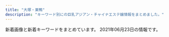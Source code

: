 ```yaml
---
title: "大塚・巣鴨"
description: "キーワード別にの巨乳アジアン・チャイナエステ嬢情報をまとめました。"
---
```


新着画像と新着キーワードをまとめています。
2021年06月23日の情報です。

<DmmAffiliateIns />
<KeywordTable
  shops={
    [
    {
        "url": "http://iyashinomori.oks.bz/",
        "img_links": [],
        "name": "\u7652\u3057\u306e\u68ee",
        "station": "JR\u99d2\u8fbc\u99c5\u5357\u53e3",
        "keywords": {}
    },
    {
        "station": "JR\u99d2\u8fbc\u99c5\u6771\u53e3",
        "name": "\u3066\u3082\u307f\u3084",
        "img_links": [],
        "keywords": {},
        "url": "http://ko-relax.info/"
    },
    {
        "station": "JR\u5927\u585a\u99c5\u5317\u53e3",
        "name": "\u611b",
        "url": "https://ootsuka-esthe.com/",
        "keywords": {
            "92": 4,
            "87": 20,
            "F": 4,
            "D": 20
        },
        "img_links": [
            "https://ootsuka-esthe.com/wp-content/uploads/2021/05/\u30d7\u30ec\u30bc\u30f3\u30c6\u30fc\u30b7\u30e7\u30f3\uff12-300x139.jpg",
            "https://ootsuka-esthe.com/wp-content/uploads/2021/05/c299901-225x300.jpg",
            "https://ootsuka-esthe.com/wp-content/uploads/2021/05/\u30d7\u30ec\u30bc\u30f3\u30c6\u30fc\u30b7\u30e7\u30f3\uff13-1-300x139.jpg",
            "https://ootsuka-esthe.com/wp-content/uploads/2021/06/\u96fb\u8a71\u756a\u53f7TOP.jpg",
            "https://ootsuka-esthe.com/wp-content/uploads/2021/05/\u30d7\u30ec\u30bc\u30f3\u30c6\u30fc\u30b7\u30e7\u30f3\uff13-300x144.jpg",
            "https://ootsuka-esthe.com/wp-content/uploads/2021/05/c100001-225x300.jpg",
            "https://ootsuka-esthe.com/wp-content/uploads/2021/05/c99801-225x300.jpg"
        ]
    },
    {
        "station": "JR\u5927\u585a\u99c5\u5317\u53e3",
        "img_links": [
            "http://hi-msg.com/cocoshia/images/slider/slide2.png",
            "http://hi-msg.com/cocoshia/images/an_4_02.jpg",
            "http://hi-msg.com/cocoshia/images/an_5_02.jpg",
            "http://hi-msg.com/cocoshia/images/r1.jpg",
            "http://hi-msg.com/cocoshia/images/staff_images/st4.jpg",
            "http://hi-msg.com/cocoshia/images/r3.jpg",
            "http://hi-msg.com/cocoshia/images/staff_images/st2.jpg",
            "http://hi-msg.com/cocoshia/images/staff_images/st1.jpg",
            "http://hi-msg.com/cocoshia/images/an_6_01.jpg",
            "http://hi-msg.com/cocoshia/images/staff_images/st3.jpg",
            "http://hi-msg.com/cocoshia/images/eve.png",
            "http://hi-msg.com/cocoshia/images/slider/slide1.png",
            "http://hi-msg.com/cocoshia/images/index-1.jpg",
            "http://hi-msg.com/cocoshia/images/slider/slide3s.png",
            "http://hi-msg.com/cocoshia/images/an_4_01.jpg",
            "http://hi-msg.com/cocoshia/images/sys1.jpg",
            "http://hi-msg.com/cocoshia/images/r2.jpg",
            "http://hi-msg.com/cocoshia/images/an_3_01.jpg",
            "http://hi-msg.com/cocoshia/images/an_2_01.jpg",
            "http://hi-msg.com/cocoshia/images/slider/slide2s.png",
            "http://hi-msg.com/cocoshia/images/fbb.jpg",
            "http://hi-msg.com/cocoshia/images/r4.jpg",
            "http://hi-msg.com/cocoshia/images/an_5_01.jpg",
            "http://hi-msg.com/cocoshia/images/an_1_01.jpg",
            "http://hi-msg.com/cocoshia/images/an_6_02.jpg",
            "http://hi-msg.com/cocoshia/images/qr.jpg",
            "http://hi-msg.com/cocoshia/images/an_3_02.jpg",
            "http://hi-msg.com/cocoshia/images/index-2.jpg",
            "http://hi-msg.com/cocoshia/images/an_2_02.jpg",
            "http://hi-msg.com/cocoshia/images/staff_images/sl.png",
            "http://hi-msg.com/cocoshia/images/index_01.jpg",
            "http://hi-msg.com/cocoshia/images/an_1_02.jpg",
            "http://hi-msg.com/cocoshia/images/slider/slide3.png",
            "http://hi-msg.com/cocoshia/images/slider/slide1s.png"
        ],
        "name": "COCOSHIA",
        "url": "http://hi-msg.com/cocoshia/",
        "keywords": {
            "E": 7,
            "86": 14,
            "87": 7
        }
    },
    {
        "url": "http://rin-este.info/",
        "station": "JR\u5927\u585a\u99c5\u5357\u53e3",
        "keywords": {
            "E": 14,
            "F": 4,
            "D": 20,
            "\u30bb\u30af\u30b7\u30fc": 2
        },
        "name": "\u51db\u82b1 \u308a\u3093\u304b",
        "img_links": [
            "https://rin-este.info/wp-content/uploads/2021/02/0006.jpg",
            "https://rin-este.info/wp-content/themes/este/img/tel_footer.png",
            "https://rin-este.info/wp-content/themes/este/img/top-img01.png",
            "http://rin-este.info/wp-content/themes/este/img/tel_footer.png",
            "http://rin-este.info/wp-content/themes/este/img/3.jpg",
            "http://rin-este.info/wp-content/themes/este/img/top-img02.png",
            "https://rin-este.info/wp-content/themes/este/img/call.png",
            "https://rin-este.info/wp-content/themes/este/img/top-img03.png",
            "https://rin-este.info/wp-content/uploads/2021/02/jsioaioasoai.jpg",
            "http://rin-este.info/wp-content/themes/este/img/tel_header.png",
            "https://rin-este.info/wp-content/themes/este/img/top-img05.png",
            "https://rin-este.info/wp-content/uploads/2021/02/00002101021.jpg",
            "https://rin-este.info/wp-content/themes/este/img/3.jpg",
            "https://rin-este.info/wp-content/uploads/2021/02/sajioaioaa1.jpg",
            "https://rin-este.info/wp-content/uploads/2021/02/0000000000.jpg",
            "https://rin-este.info/wp-content/uploads/2021/02/3sjaioaoisaas.jpg",
            "https://rin-este.info/wp-content/themes/este/img/4.jpg",
            "http://rin-este.info/wp-content/themes/este/img/4.jpg",
            "http://rin-este.info/wp-content/themes/este/img/top-img01.png",
            "https://rin-este.info/wp-content/uploads/2021/02/shaujsialskas.jpg",
            "https://rin-este.info/wp-content/themes/este/img/top-img02.png",
            "http://rin-este.info/wp-content/themes/este/img/2.jpg",
            "https://rin-este.info/wp-content/themes/este/img/1.jpg",
            "https://rin-este.info/wp-content/uploads/2021/02/1saijojsaiosa.jpg",
            "https://rin-este.info/wp-content/themes/este/img/top-img04.png",
            "http://rin-este.info/wp-content/themes/este/img/top-img04.png",
            "http://rin-este.info/wp-content/themes/este/img/1.jpg",
            "https://rin-este.info/wp-content/themes/este/img/2.jpg",
            "http://rin-este.info/wp-content/themes/este/img/top-img05.png",
            "http://rin-este.info/wp-content/themes/este/img/call.png",
            "https://rin-este.info/wp-content/themes/este/img/tel_header.png"
        ]
    },
    {
        "name": "Relax Luck",
        "keywords": {},
        "url": "http://www.relax-luck.work/",
        "img_links": [
            "http://www.relax-luck.work/images/staff_t.jpg",
            "http://www.relax-luck.work/img/sizuka1.jpg",
            "http://www.relax-luck.work/sp/images/head.jpg",
            "http://www.relax-luck.work/sp/images/news.jpg",
            "http://www.relax-luck.work/sp/menu/top.jpg",
            "http://www.relax-luck.work/images/interior_t.jpg",
            "http://www.relax-luck.work/sp/images/ac1.png",
            "http://www.relax-luck.work/images/tr.jpg",
            "http://www.relax-luck.work/sp/staff/miho.jpg",
            "http://www.relax-luck.work/images/4.jpg",
            "http://www.relax-luck.work/images/sys.png",
            "http://www.relax-luck.work/sp/img/sizuka2.jpg",
            "http://www.relax-luck.work/sp/menu/staff.jpg",
            "http://www.relax-luck.work/sp/staff/erika.jpg",
            "http://www.relax-luck.work/sp/images/tel.png",
            "http://www.relax-luck.work/sp/staff/siori.jpg",
            "http://www.relax-luck.work/sp/img/sizuka1.jpg",
            "http://www.relax-luck.work/img/miho1.jpg",
            "http://www.relax-luck.work/images/3.jpg",
            "http://www.relax-luck.work/sp/img/erika2.jpg",
            "http://www.relax-luck.work/sp/images/staff_t.jpg",
            "http://www.relax-luck.work/sp/images/int1.png",
            "http://www.relax-luck.work/sp/images/rec2.jpg",
            "http://www.relax-luck.work/sp/img/miho2.jpg",
            "http://www.relax-luck.work/sp/images/int2.png",
            "http://www.relax-luck.work/images/sm.jpg",
            "http://www.relax-luck.work/img/sizuka2.jpg",
            "http://www.relax-luck.work/images/rec2.jpg",
            "http://www.relax-luck.work/sp/images/footer.jpg",
            "http://www.relax-luck.work/sp/staff/sizuka.jpg",
            "http://www.relax-luck.work/images/ac1.jpg",
            "http://www.relax-luck.work/sp/img/miho1.jpg",
            "http://www.relax-luck.work/sp/images/ac1.jpg",
            "http://www.relax-luck.work/images/int1.png",
            "http://www.relax-luck.work/images/head.jpg",
            "http://www.relax-luck.work/sp/images/rec1.jpg",
            "http://www.relax-luck.work/img/siori1.jpg",
            "http://www.relax-luck.work/sp/img/siori1.jpg",
            "http://www.relax-luck.work/img/erika1.jpg",
            "http://www.relax-luck.work/sp/images/ta.png",
            "http://www.relax-luck.work/images/1.jpg",
            "http://www.relax-luck.work/sp/images/sys.png",
            "http://www.relax-luck.work/images/news_t.jpg",
            "http://www.relax-luck.work/img/siori2.jpg",
            "http://www.relax-luck.work/img/miho2.jpg",
            "http://www.relax-luck.work/images/int2.png",
            "http://www.relax-luck.work/sp/images/interior_t.jpg",
            "http://www.relax-luck.work/sp/img/siori2.jpg",
            "http://www.relax-luck.work/img/erika2.jpg",
            "http://www.relax-luck.work/images/rec1.jpg",
            "http://www.relax-luck.work/images/2.jpg",
            "http://www.relax-luck.work/images/ta.jpg",
            "http://www.relax-luck.work/sp/img/erika1.jpg"
        ],
        "station": "JR\u5de3\u9d28\u99c5\u6b63\u9762\u53e3"
    },
    {
        "station": "JR\u5de3\u9d28\u99c5",
        "url": "https://koi-relax.tokyo/",
        "img_links": [
            "https://koi-relax.tokyo/wp-content/themes/este/img/top-img01a.png",
            "https://koi-relax.tokyo/wp-content/themes/este/img/call.png",
            "https://koi-relax.tokyo/wp-content/uploads/2021/03/ui2yt1fg.jpg",
            "https://koi-relax.tokyo/wp-content/uploads/2021/05/90829716ty.jpg",
            "https://koi-relax.tokyo/wp-content/themes/este/img/top-img02b.png",
            "https://koi-relax.tokyo/wp-content/uploads/2021/03/987syatdf.jpg",
            "https://koi-relax.tokyo/wp-content/themes/este/img/4.jpg",
            "https://koi-relax.tokyo/wp-content/themes/este/img/tel_footer.png",
            "https://koi-relax.tokyo/wp-content/themes/este/img/top-img03.png",
            "https://koi-relax.tokyo/wp-content/themes/este/img/3.jpg",
            "https://koi-relax.tokyo/wp-content/uploads/2021/05/2187ty.jpg",
            "https://koi-relax.tokyo/wp-content/themes/este/img/2.jpg",
            "https://koi-relax.tokyo/wp-content/themes/este/img/1.jpg",
            "https://koi-relax.tokyo/wp-content/themes/este/img/tel_header.png",
            "https://koi-relax.tokyo/wp-content/uploads/2021/05/98726151.jpg",
            "https://koi-relax.tokyo/wp-content/themes/este/img/top-img01b.png",
            "https://koi-relax.tokyo/wp-content/uploads/2021/03/iuygfas.jpg"
        ],
        "name": "\u604b",
        "keywords": {
            "\u30c0\u30a4\u30ca\u30de\u30a4\u30c8": 3,
            "D": 11,
            "\u30bb\u30af\u30b7\u30fc": 3,
            "F": 4
        }
    },
    {
        "name": "RelaCute no.1\u30fb\u30ea\u30e9\u30ad\u30e5\u30fc\u30c8 no.1",
        "url": "http://mermaid.tyo.ac/",
        "keywords": {
            "83": 6,
            "86": 24,
            "C": 30,
            "D": 42,
            "87": 6,
            "E": 6,
            "85": 18
        },
        "img_links": [
            "http://mermaid.tyo.ac/images/room3.jpg",
            "http://mermaid.tyo.ac/images/room4.jpg",
            "http://mermaid.tyo.ac/photos/sites/9/2020/07/202007050401371.jpg",
            "http://mermaid.tyo.ac/images/themes/blue/s_news.png",
            "http://mermaid.tyo.ac/images/themes/blue/no1.png",
            "http://mermaid.tyo.ac/photos/sites/9/2020/07/2020070504014471.jpg",
            "http://mermaid.tyo.ac/images/themes/blue/line.png",
            "http://mermaid.tyo.ac/images/themes/blue/s_zysx.png",
            "http://mermaid.tyo.ac/photos/sites/9/2021/04/2021040810223118.jpg",
            "http://mermaid.tyo.ac/photos/sites/9/2021/04/2021040810550977.jpg",
            "http://mermaid.tyo.ac/images/themes/blue/s_link.png",
            "http://mermaid.tyo.ac/images/themes/blue/mobile.jpg",
            "http://mermaid.tyo.ac/images/themes/blue/no2.png",
            "http://mermaid.tyo.ac/images/themes/blue/r3.jpg",
            "http://mermaid.tyo.ac/images/themes/blue/s_newface.png",
            "http://mermaid.tyo.ac/images/room1.jpg",
            "http://mermaid.tyo.ac/photos/sites/9/2020/07/2020070504013841.jpg",
            "http://mermaid.tyo.ac/images/themes/blue/s_ranking.png",
            "http://mermaid.tyo.ac/photos/sites/9/2020/07/2020070504013427.jpg",
            "http://mermaid.tyo.ac/photos/sites/9/2020/07/2020070504012720.jpg",
            "http://mermaid.tyo.ac/photos/sites/9/2020/07/2020070504012584.jpg",
            "http://mermaid.tyo.ac/photos/sites/9/2020/07/2020070504014544.jpg",
            "http://mermaid.tyo.ac/photos/sites/9/2020/07/2020070504013051.jpg",
            "http://mermaid.tyo.ac/photos/sites/9/2021/04/2021040810545454.jpg",
            "http://mermaid.tyo.ac/photos/sites/9/2021/04/2021040810222247.jpg",
            "http://mermaid.tyo.ac/photos/sites/9/2020/07/202007050401424.jpg",
            "http://mermaid.tyo.ac/photos/sites/9/2020/07/2020070504013113.jpg",
            "http://mermaid.tyo.ac/photos/sites/9/2021/04/2021040810220626.jpg",
            "http://mermaid.tyo.ac/images/room2.jpg",
            "http://mermaid.tyo.ac/images/themes/blue/s_pickup.png",
            "http://mermaid.tyo.ac/photos/sites/9/2020/07/2020070504013943.jpg",
            "http://mermaid.tyo.ac/photos/sites/9/2021/04/2021040810221422.jpg",
            "http://mermaid.tyo.ac/photos/sites/9/2021/04/2021040810550096.jpg",
            "http://mermaid.tyo.ac/images/themes/blue/s_staff.png",
            "http://mermaid.tyo.ac/photos/sites/9/2020/07/2020070504013573.jpg",
            "http://mermaid.tyo.ac/photos/sites/9/2020/07/2020070504013325.jpg",
            "http://mermaid.tyo.ac/photos/sites/9/2020/07/2020070504012859.jpg",
            "http://mermaid.tyo.ac/photos/sites/9/2020/07/2020070504014156.jpg",
            "http://mermaid.tyo.ac/photos/sites/9/2020/07/2020070504014629.jpg"
        ],
        "station": "\u897f\u5de3\u9d28\u99c5A3\u53e3"
    },
    {
        "station": "JR\u99d2\u8fbc\u99c5\u5357\u53e3",
        "keywords": {
            "89": 1,
            "C": 7,
            "88": 3,
            "87": 3,
            "D": 1,
            "86": 1
        },
        "name": "\u30b9\u30c8\u30fc\u30ea\u30fc",
        "url": "http://www.ko-story.com/",
        "img_links": [
            "http://www.ko-story.com/css/staff/staff-0010-a.jpg",
            "http://www.ko-story.com/css/osusume-016.jpg",
            "http://www.ko-story.com/css/staff/staff-008-a.jpg",
            "http://www.ko-story.com/css/top01-left01.png",
            "http://www.ko-story.com/css/staff/staff-0005-b.jpg",
            "http://www.ko-story.com/css/main-girl02.png",
            "http://www.ko-story.com/css/tel01.png",
            "http://www.ko-story.com/css/osusume-0011.jpg",
            "http://www.ko-story.com/css/nav/nav-002.jpg",
            "http://www.ko-story.com/css/osusume-17a.jpg",
            "http://www.ko-story.com/css/top01-left02.jpg",
            "http://www.ko-story.com/css/main-staff03.jpg",
            "http://www.ko-story.com/css/head-change.jpg",
            "http://www.ko-story.com/css/staff/staff-008-b.jpg",
            "http://www.ko-story.com/css/staff/staff-0010-b.jpg",
            "http://www.ko-story.com/css/main-staff01.jpg",
            "http://www.ko-story.com/css/nav/nav-005.jpg",
            "http://www.ko-story.com/css/staff/staff-06-b.jpg",
            "http://www.ko-story.com/css/nav/nav-001.jpg",
            "http://www.ko-story.com/css/nav/nav-007.jpg",
            "http://www.ko-story.com/css/nav/nav-003.jpg",
            "http://www.ko-story.com/css/staff/staff-06-a.jpg",
            "http://www.ko-story.com/css/nav/nav-006.jpg",
            "http://www.ko-story.com/css/staff/staff-0005-a.jpg",
            "http://www.ko-story.com/css/top01-left03.jpg",
            "http://www.ko-story.com/css/nav/nav-004.jpg"
        ]
    },
    {
        "name": "\u3046\u3055\u304e",
        "station": "JR\u99d2\u8fbc\u99c5\u5317\u53e3",
        "url": "http://koukou.ests.co/",
        "keywords": {},
        "img_links": []
    },
    {
        "url": "http://relaxation.ebb.jp/",
        "keywords": {
            "84": 12,
            "98": 12,
            "C": 12,
            "G": 24,
            "E": 12,
            "86": 12,
            "D": 24,
            "87": 12
        },
        "station": "JR\u99d2\u8fbc\u99c5\u5317\u53e3",
        "img_links": [
            "http://relaxation.ebb.jp/2/uploadimg/1614080297.jpg",
            "http://relaxation.ebb.jp/2/uploadimg/1622415926.jpg",
            "http://relaxation.ebb.jp/2/uploadimg/1622958883.jpg",
            "http://relaxation.ebb.jp/2/uploadimg/1614080305.jpg",
            "http://relaxation.ebb.jp/2/uploadimg/1622415878.jpg",
            "http://relaxation.ebb.jp/int3.jpg",
            "http://relaxation.ebb.jp/dozdLZQPkhPUwC2.png",
            "http://relaxation.ebb.jp/2/uploadimg/1622445774.jpg",
            "http://relaxation.ebb.jp/vis_theptframe.png",
            "http://relaxation.ebb.jp/2/uploadimg/1614080268.jpg",
            "http://relaxation.ebb.jp/2/uploadimg/1622446106.jpg",
            "http://relaxation.ebb.jp/int2.jpg",
            "http://relaxation.ebb.jp/2/uploadimg/1622415919.jpg",
            "http://relaxation.ebb.jp/2/uploadimg/1623304693.jpg",
            "http://relaxation.ebb.jp/int1.jpg",
            "http://relaxation.ebb.jp/2/uploadimg/1622415787.jpg"
        ],
        "name": "\u7652\u51e6\uff5e\u30e6\u30c9\u30b3\u30ed\uff5e"
    },
    {
        "station": "JR\u5927\u585a\u99c5\u5317\u53e3",
        "name": "\u660e\u6d1e",
        "url": "https://townnet.ne.jp/myondon/",
        "img_links": [
            "https://townnet.ne.jp/myondon/top/staff/img/momo.jpg",
            "https://townnet.ne.jp/myondon/top/view/img/s_08.jpg",
            "https://townnet.ne.jp/myondon/top/staff/img/hal.jpg",
            "https://townnet.ne.jp/myondon/top/staff/img/aya.jpg",
            "https://townnet.ne.jp/myondon/top/staff/img/kaori.jpg",
            "https://townnet.ne.jp/myondon/top/view/img/v_05.jpg",
            "https://townnet.ne.jp/myondon/top/staff/img/g_4681.jpg",
            "https://townnet.ne.jp/myondon/top/view/img/v_06.jpg",
            "https://townnet.ne.jp/myondon/top/system/img/net.jpg",
            "https://townnet.ne.jp/myondon/top/view/img/s_02.jpg",
            "https://townnet.ne.jp/myondon/top/view/img/s_01.jpg",
            "https://townnet.ne.jp/myondon/top/access/img/kanban.jpg",
            "https://townnet.ne.jp/myondon/top/system/img/price.jpg",
            "https://townnet.ne.jp/myondon/top/view/img/v_07.jpg",
            "https://townnet.ne.jp/myondon/top/view/img/s_06.jpg",
            "https://townnet.ne.jp/myondon/img/img_02.jpg",
            "https://townnet.ne.jp/myondon/top/view/img/s_04.jpg",
            "https://townnet.ne.jp/myondon/top/view/img/s_09.jpg",
            "https://townnet.ne.jp/myondon/top/view/img/s_11.jpg",
            "https://townnet.ne.jp/myondon/top/staff/img/g_6576.jpg",
            "https://townnet.ne.jp/myondon/top/img/net1.jpg",
            "https://townnet.ne.jp/myondon/top/view/img/v_04.jpg",
            "https://townnet.ne.jp/myondon/top/view/img/v_03.jpg",
            "https://townnet.ne.jp/myondon/top/view/img/s_07.jpg",
            "https://townnet.ne.jp/myondon/top/view/img/s_12.jpg",
            "https://townnet.ne.jp/myondon/top/staff/img/bb.jpg",
            "https://townnet.ne.jp/myondon/top/staff/img/kaori_1.jpg",
            "https://townnet.ne.jp/myondon/top/view/img/s_10.jpg",
            "https://townnet.ne.jp/myondon/top/staff/img/mari.jpg",
            "https://townnet.ne.jp/myondon/top/view/img/v_01.jpg",
            "https://townnet.ne.jp/myondon/top/view/img/v_02.jpg",
            "https://townnet.ne.jp/myondon/top/view/img/v_08.jpg",
            "https://townnet.ne.jp/myondon/top/view/img/s_05.jpg",
            "https://townnet.ne.jp/myondon/top/img/information.jpg",
            "https://townnet.ne.jp/myondon/top/view/img/s_03.jpg"
        ],
        "keywords": {}
    },
    {
        "keywords": {
            "C": 14,
            "85": 3,
            "E": 3,
            "88": 3,
            "87": 3,
            "86": 4,
            "D": 4
        },
        "url": "http://relax-orange.work/",
        "name": "\u30aa\u30ec\u30f3\u30b8",
        "station": "JR\u5de3\u9d28\u99c5\u5317\u53e3",
        "img_links": [
            "http://relax-orange.work/img/m5.png",
            "http://relax-orange.work/i/img/r2.jpg",
            "http://relax-orange.work/img/s3.jpg",
            "http://relax-orange.work/img/sta3.jpg",
            "http://relax-orange.work/img/m30.png",
            "http://relax-orange.work/img/st3.jpg",
            "http://relax-orange.work/img/m3.png",
            "http://relax-orange.work/i/img/r1.jpg",
            "http://relax-orange.work/img/m4.png",
            "http://relax-orange.work/img/s5.jpg",
            "http://relax-orange.work/img/st2.jpg",
            "http://relax-orange.work/img/st5.jpg",
            "http://relax-orange.work/img/s2.jpg",
            "http://relax-orange.work/img/m40.png",
            "http://relax-orange.work/img/kanban.jpg",
            "http://relax-orange.work/i/img/s2.jpg",
            "http://relax-orange.work/i/img/sta5.jpg",
            "http://relax-orange.work/img/sta2.jpg",
            "http://relax-orange.work/img/m6.png",
            "http://relax-orange.work/i/img/s1.jpg",
            "http://relax-orange.work/img/sta5.jpg",
            "http://relax-orange.work/i/img/r4.jpg",
            "http://relax-orange.work/i/img/s3.jpg",
            "http://relax-orange.work/i/img/r3.jpg",
            "http://relax-orange.work/img/m1.png",
            "http://relax-orange.work/img/st1.jpg",
            "http://relax-orange.work/img/nos.jpg",
            "http://relax-orange.work/i/img/kanban.jpg",
            "http://relax-orange.work/img/m20.png",
            "http://relax-orange.work/img/mobile-botton-0.png",
            "http://relax-orange.work/img/m60.png",
            "http://relax-orange.work/img/s1.jpg",
            "http://relax-orange.work/img/sta1.jpg",
            "http://relax-orange.work/i/img/acc.jpg",
            "http://relax-orange.work/i/img/s5.jpg",
            "http://relax-orange.work/img/m50.png",
            "http://relax-orange.work/img/m2.png"
        ]
    },
    {
        "station": "\u5de3\u9d28\u99c5A3\u51fa\u53e3",
        "name": "\u5343\u4ee3\u5bb6",
        "keywords": {},
        "url": "http://www.tiyoya.work/",
        "img_links": [
            "http://www.tiyoya.work/staff/sakura.jpg",
            "http://www.tiyoya.work/images/staff_t.jpg",
            "http://www.tiyoya.work/images/interior_t.jpg",
            "http://www.tiyoya.work/images/int1.png",
            "http://www.tiyoya.work/images/tg.jpg",
            "http://www.tiyoya.work/images/int2.png",
            "http://www.tiyoya.work/img/aya1.jpg",
            "http://www.tiyoya.work/staff/momo.jpg",
            "http://www.tiyoya.work/images/rec2.jpg",
            "http://www.tiyoya.work/staff/aya.jpg",
            "http://www.tiyoya.work/images/sys.png",
            "http://www.tiyoya.work/img/sakura1.jpg",
            "http://www.tiyoya.work/img/momo1.jpg",
            "http://www.tiyoya.work/images/news.jpg",
            "http://www.tiyoya.work/images/head.jpg"
        ]
    },
    {
        "station": "JR\u5927\u585a\u99c5\u5357\u53e3",
        "name": "\u304a\u304b\u3048\u308a",
        "keywords": {
            "D": 9,
            "C": 10
        },
        "img_links": [
            "http://alinse.xyz/uploads/210615/1-2106150956333I.jpg",
            "http://alinse.xyz/uploads/210602/1-2106021F242339.jpg",
            "http://alinse.xyz/picture/call.png",
            "http://alinse.xyz/picture/4.jpg",
            "http://alinse.xyz/uploads/210602/1-2106021F033349.jpg",
            "http://alinse.xyz/picture/top-img10.jpg",
            "http://alinse.xyz/uploads/210519/1-21051Z95522101.jpg",
            "http://alinse.xyz/picture/tel.png",
            "http://alinse.xyz/uploads/210519/1-21051Z95156419.jpg",
            "http://alinse.xyz/uploads/210615/1-210615095409211.jpg",
            "http://alinse.xyz/uploads/210519/1-21051Z9520c53.jpg",
            "http://alinse.xyz/uploads/210602/1-2106021F0163M.jpg",
            "http://alinse.xyz/uploads/210615/1-210615095529140.jpg",
            "http://alinse.xyz/uploads/210615/1-21061509535W17.jpg",
            "http://alinse.xyz/picture/2.jpg",
            "http://alinse.xyz/picture/3.jpg",
            "http://alinse.xyz/uploads/210519/1-21051Z95402Q6.jpg",
            "http://alinse.xyz/uploads/210615/1-21061509564S23.jpg",
            "http://alinse.xyz/picture/1.jpg",
            "http://alinse.xyz/uploads/210602/1-2106021F30R25.jpg",
            "http://alinse.xyz/uploads/210519/1-21051Z954121X.jpg",
            "http://alinse.xyz/uploads/210519/1-21051Z95534935.jpg",
            "http://alinse.xyz/uploads/210615/1-210615095516132.jpg",
            "http://alinse.xyz/picture/top-img01.png"
        ],
        "url": "http://alinse.xyz/"
    },
    {
        "name": "\u30de\u30b7\u30e5\u30de\u30ed",
        "url": "http://arm-es.com/",
        "station": "JR\u99d2\u8fbc\u99c5\u6771\u53e3",
        "keywords": {},
        "img_links": [
            "http://arm-es.com/media/sites/13/2021/02/1612779406-flash1.jpg",
            "http://arm-es.com/media/sites/13/elementor/thumbs/1612941234-1-p2nc1s54yg8g4orez3va4pcllv4rmf8vutn0pww1b4.jpg",
            "http://arm-es.com/media/sites/13/elementor/thumbs/1623719718-2-p8ohgdye5w1igswx9b0t9ohujj7obbd4f70dqautgg.jpg",
            "http://arm-es.com/media/sites/13/elementor/thumbs/1612941250-2-p2nc276j0prrwq5q4xxvubba7e0huzxs0rb32mkypk.jpg",
            "http://arm-es.com/media/sites/13/elementor/thumbs/1620398909-1-p6tkxy0ltzgi90uyzgw6t8z0s28e1bsp25cklhd2g0.jpg",
            "http://arm-es.com/media/sites/13/elementor/thumbs/1612941358-6-p2nc50p3itmqqm29o5tlblp2d044yb4sepriwieg1k.jpg",
            "http://arm-es.com/media/sites/13/2021/02/1613544003-c19.jpg",
            "http://arm-es.com/media/sites/13/elementor/thumbs/1612941267-3-p2nc2n5t7zewrticxz9ywzit7kvvofo0z361k1m1ls.jpg",
            "http://arm-es.com/media/sites/13/2021/02/r1-1.jpg",
            "http://arm-es.com/media/sites/13/2021/03/1616658265-717B549D-EE02-4F25-9DF3-43649AB2785F.jpeg",
            "http://arm-es.com/media/sites/13/2021/02/r2-1.jpg",
            "http://arm-es.com/media/sites/13/elementor/thumbs/1623076401-1-p8bivcvfbo69pdjd473zpuosrfmws3bi1m4vhxza1s.jpg",
            "http://arm-es.com/media/sites/13/elementor/thumbs/1614830040-A4F263E2-84CF-4064-849B-5F1D3A8962B7-p3pdykoker7f35d9jk8yis75bexrtphuaa8gl2e10g.jpeg",
            "http://arm-es.com/media/sites/13/elementor/thumbs/1612941267-3-p2nc2n5s8wdne3iijmujipa4axtqhup7qyec8bx9rs.jpg",
            "http://arm-es.com/media/sites/13/elementor/thumbs/1612941410-5-p2nc6dkpe7hnic39qqy6x9d191f82kitxforuwdz20.jpg",
            "http://arm-es.com/media/sites/13/2021/02/1623719718-2.jpg",
            "http://arm-es.com/media/sites/13/2021/03/1616658266-9AFA83A6-DA81-4A53-8BB7-573D97A63C23.jpeg",
            "http://arm-es.com/media/sites/13/elementor/thumbs/1619432795-1-p6a48o8wfryoxtz2upg7drb5sqdut37uwnb0df4h40.jpg",
            "http://arm-es.com/media/sites/13/elementor/thumbs/1613538765-F562FBE7-D9D5-4A85-97B7-94AF100F9870-p2zdfc5no7l6u0mpugrrh7estz1rfzcbvcszv6b2cg.jpeg",
            "http://arm-es.com/media/sites/13/elementor/thumbs/1612941234-1-p2nc1s53zd76qyrkkrfuqf3wp82mfua2movbe779h4.jpg",
            "http://arm-es.com/media/sites/13/2021/02/1612779404-flash.jpg",
            "http://arm-es.com/media/sites/13/elementor/thumbs/1612941284-4-p2nc3351h2zivgvaybr7738yehmz4pgnh5hle19ku0.jpg",
            "http://arm-es.com/media/sites/13/elementor/thumbs/1612941250-2-p2nc276jzst1ag5kjadb8ljz412n1kwl8w2sec9qjk.jpg",
            "http://arm-es.com/media/sites/13/elementor/thumbs/1615907550-DE5AD401-0C44-4EC3-AB52-CB94A75B4D20-p4b3gedphkahsbf1rk9reb6hl6w950twbseooo34ps.jpeg",
            "http://arm-es.com/media/sites/13/2021/02/1612776477-top.jpg"
        ]
    },
    {
        "keywords": {},
        "img_links": [],
        "station": "JR\u5927\u585a\u99c5\u5317\u53e3",
        "name": "SAKURA \u30ea\u30e9\u30af\u30bc\u30fc\u30b7\u30e7\u30f3",
        "url": "https://sakura.aoaoeo.com/"
    },
    {
        "name": "\u99a8-\u304b\u304a\u308a-",
        "url": "http://rinpa-awa.info/",
        "station": "JR\u5927\u585a\u99c5\u5317\u53e3",
        "keywords": {},
        "img_links": []
    }
]
}
/>
<DmmAffiliateScript />
